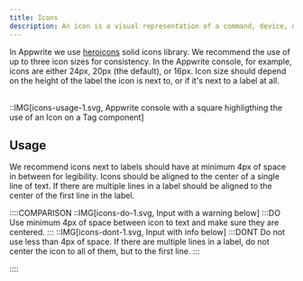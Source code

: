 ```yaml
---
title: Icons
description: An icon is a visual representation of a command, device, directory, or common action.
---
```


In Appwrite we use [heroicons](https://heroicons.com/) solid icons library. We
recommend the use of up to three icon sizes for consistency. In the Appwrite
console, for example, icons are either 24px, 20px (the default), or 16px. Icon
size should depend on the height of the label the icon is next to, or if it's
next to a label at all.<br /><br />

::IMG[icons-usage-1.svg, Appwrite console with a square highligthing the use of an Icon on a Tag component]

## Usage

<p class="u-margin-block-start-16">
  We recommend icons next to labels should have at minimum 4px of space in
  between for legibility. Icons should be aligned to the center of a single line
  of text. If there are multiple lines in a label should be aligned to the
  center of the first line in the label.
</p>

::::COMPARISON
::IMG[icons-do-1.svg, Input with a warning below]
:::DO
Use minimum 4px of space between icon to text and make sure they are centered.
:::
::IMG[icons-dont-1.svg, Input with info below]
:::DONT
Do not use less than 4px of space. If there are multiple lines in a label, do not center the icon to all of them, but to the first line.
:::

::::

